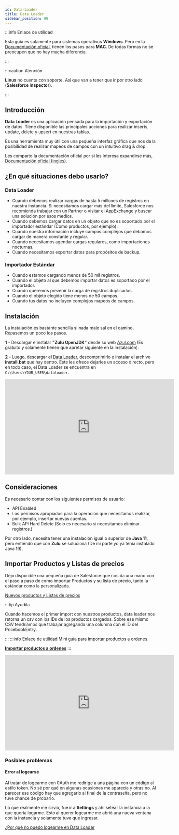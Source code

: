 ```yaml
---
id: Data-Loader
title: Data Loader
sidebar_position: 99
---
```

 
:::info Enlace de utilidad
 
Esta guía es solamente para sistemas operativos **Windows**. Pero en la [Documentación oficial](https://developer.salesforce.com/docs/atlas.en-us.dataLoader.meta/dataLoader/data_loader.htm), tienen los pasos para **MAC**. De todas formas no se preocupen que no hay mucha diferencia. 
 
:::
 
:::caution Atención
 
**Linux** no cuenta con soporte. Así que van a tener que ir por otro lado (**Salesforce Inspector**).
 
:::
 
## Introducción
 
**Data Loader** es una aplicación pensada para la importación y exportación de datos. Tiene disponible las principales acciones para realizar inserts, update, delete y upsert en nuestras tablas.
 
Es una herramienta muy útil con una pequeña interfaz gráfica que nos da la posibilidad de realizar mapeos de campos con un intuitivo drag & drop.
 
Les comparto la documentación oficial por si les interesa expandirse más, [Documentación oficial (Inglés)](https://developer.salesforce.com/docs/atlas.en-us.dataLoader.meta/dataLoader/data_loader.htm).
 
## ¿En qué situaciones debo usarlo?
 
### Data Loader
* Cuando debemos realizar cargas de hasta 5 millones de registros en nuestra instancia. Si necesitamos cargar más del límite, Salesforce nos recomienda trabajar con un Partner o visitar el AppExchange y buscar una solución por esos medios.
* Cuando debemos cargar datos en un objeto que no es soportado por el importador estándar (Como productos, por ejemplo).
* Cuando nuestra información incluye campos complejos que debamos cargar de manera constante y regular.
* Cuando necesitamos agendar cargas regulares, como importaciones nocturnas.
* Cuando necesitamos exportar datos para propósitos de backup.
 
### Importador Estándar
* Cuando estamos cargando menos de 50 mil registros.
* Cuando el objeto al que debemos importar datos es soportado por el importador.
* Cuando queremos prevenir la carga de registros duplicados.
* Cuando el objeto elegido tiene menos de 50 campos.
* Cuando tus datos no incluyen complejos mapeos de campos.
 
## Instalación
La instalación es bastante sencilla si nada male sal en el camino. Repasemos un poco los pasos.
 
**1** - Descargar e instalar **"Zulu OpenJDK"** desde su web [Azul.com](https://www.azul.com/downloads/) (Es gratuito y solamente tienen que apretar siguiente en la instalación).
 
**2** - Luego, descargar el [Data Loader](https://developer.salesforce.com/tools/data-loader), descomprimirlo e instalar el archivo **install.bat** que hay dentro. Este les ofrece dejarles un acceso directo, pero en todo caso, el Data Loader se encuentra en ```C:\Users\YOUR_USER\dataloader```.
 
<iframe width="560" height="315" src="https://www.youtube.com/embed/vZOsb9gvFu4" title="YouTube video player" frameborder="0" allow="accelerometer; autoplay; clipboard-write; encrypted-media; gyroscope; picture-in-picture; web-share" allowfullscreen></iframe>

## Consideraciones
 
Es necesario contar con los siguientes permisos de usuario:
* API Enabled
* Los permisos apropiados para la operación que necesitamos realizar, por ejemplo, insertar nuevas cuentas.
* Bulk API Hard Delete (Solo es necesario si necesitamos eliminar registros.)    
 
Por otro lado, necesita tener una instalación igual o superior de **Java 11**, pero entiendo que con **Zulu** se soluciona (De mi parte yo ya tenía instalado Java 19).
 
## Importar Productos y Listas de precios
 
Dejo disponible una pequeña guía de Salesforce que nos da una mano con el paso a paso de como importar Productos y su lista de precio, tanto la estándar como la personalizada.
 
[Nuevos productos y Listas de precios](https://help.salesforce.com/s/articleView?id=000383989&type=1)
 
:::tip Ayudita
 
Cuando hacemos el primer import con nuestros productos, data loader nos retorna un csv con los IDs de los productos cargados. Sobre ese mismo CSV tendríamos que trabajar agregando una columna con el ID del PricebookEntry.
 
:::
:::info Enlace de utilidad
Mini guía para importar productos a ordenes.

**[Importar productos a ordenes](https://help.salesforce.com/s/articleView?id=000384893&type=1)**
:::

<iframe width="560" height="315" src="https://www.youtube.com/embed/VFuyGCwvqxA" title="YouTube video player" frameborder="0" allow="accelerometer; autoplay; clipboard-write; encrypted-media; gyroscope; picture-in-picture; web-share" allowfullscreen></iframe>

 
### Posibles problemas
 
#### Error al logearse
 
Al tratar de logearme con 0Auth me redirige a una página con un código al estilo token. No sé por qué en algunas ocasiones me aparecía y otras no. Al parecer ese código hay que agregarlo al final de la contraseña, pero no tuve chance de probarlo.
 
Lo que realmente me sirvió, fue ir a **Settings** y ahí setear la instancia a la que quería logarme. Esto al querer logearme me abrió una nueva ventana con la instancia y solamente tuve que ingresar.
 
[¿Por qué no puedo logearme en Data Loader](https://help.salesforce.com/s/articleView?id=sf.faq_import_dataloader_login.htm&type=5)
 
 